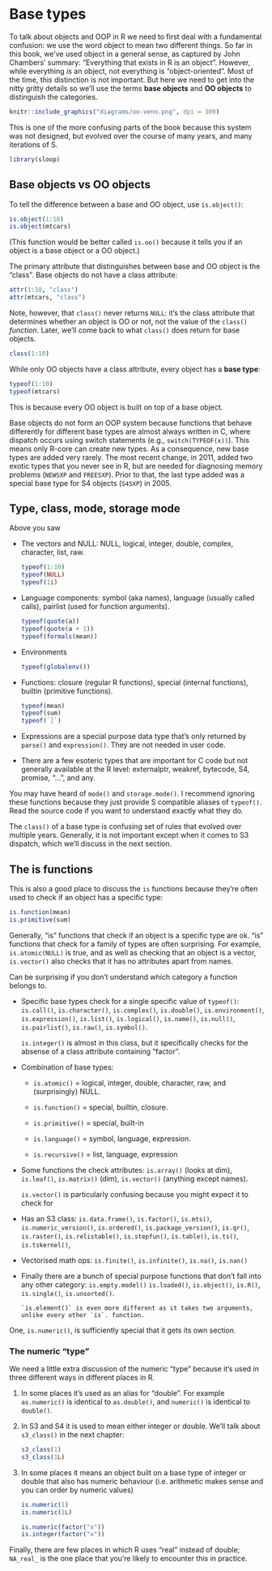 # Base types {#base-types}

To talk about objects and OOP in R we need to first deal with a fundamental confusion: we use the word object to mean two different things. So far in this book, we've used object in a general sense, as captured by John Chambers' summary: "Everything that exists in R is an object". However, while everything _is_ an object, not everything is "object-oriented". Most of the time, this distinction is not important. But here we need to get into the nitty gritty details so we'll use the terms __base objects__ and __OO objects__ to distinguish the categories.

```r
knitr::include_graphics("diagrams/oo-venn.png", dpi = 300)
```

This is one of the more confusing parts of the book because this system was not designed, but evolved over the course of many years, and many iterations of S.

```r
library(sloop)
```

## Base objects vs OO objects

To tell the difference between a base and OO object, use `is.object()`:

```r
is.object(1:10)
is.object(mtcars)
```

(This function would be better called `is.oo()` because it tells you if an object is a base object or a OO object.)

The primary attribute that distinguishes between base and OO object is the "class". Base objects do not have a class attribute:

```r
attr(1:10, "class")
attr(mtcars, "class")
```

Note, however, that `class()` never returns `NULL`: it's the class attribute that determines whether an object is OO or not, not the value of the `class()` _function_.  Later, we'll come back to what `class()` does return for base objects.

```r
class(1:10)
```

While only OO objects have a class attribute, every object has a __base type__:

```r
typeof(1:10)
typeof(mtcars)
```

This is because every OO object is built on top of a base object.

Base objects do not form an OOP system because functions that behave differently for different base types are almost always written in C, where dispatch occurs using switch statements (e.g., `switch(TYPEOF(x))`). This means only R-core can create new types. As a consequence, new base types are added very rarely. The most recent change, in 2011, added two exotic types that you never see in R, but are needed for diagnosing memory problems (`NEWSXP` and `FREESXP`). Prior to that, the last type added was a special base type for S4 objects (`S4SXP`) in 2005. \indexc{SEXP} \index{base types} \index{objects!base types}

## Type, class, mode, storage mode

Above you saw 

*   The vectors and NULL: NULL, logical, integer, double, complex, character,
    list, raw.
    
    ```r
    typeof(1:10)
    typeof(NULL)
    typeof(1i)
    ```
    
*   Language components: symbol (aka names), language (usually called calls),
    pairlist (used for function arguments).

    ```r
    typeof(quote(a))
    typeof(quote(a + 1))
    typeof(formals(mean))
    ```
    
*   Environments

    ```r
    typeof(globalenv())
    ```
    
*   Functions: closure (regular R functions), special (internal functions), 
    builtin (primitive functions).
    
    ```r
    typeof(mean)
    typeof(sum)
    typeof(`[`)
    ```
   
*  Expressions are a special purpose data type that's only returned by 
   `parse()` and `expression()`. They are not needed in user code.
        
*  There are a few esoteric types that are important for C code but not 
   generally available at the R level: externalptr, weakref, bytecode, S4,
   promise, "...", and any.

You may have heard of `mode()` and `storage.mode()`. I recommend ignoring these functions because they just provide S compatible aliases of `typeof()`. Read the source code if you want to understand exactly what they do. \indexc{mode()}

The `class()` of a base type is confusing set of rules that evolved over multiple years. Generally, it is not important except when it comes to S3 dispatch, which we'll discuss in the next section.

## The is functions

<!-- https://github.com/wch/r-source/blob/880337b753960bf77c6ccd8badca634e0f2a4914/src/main/coerce.c#L1764 -->

This is also a good place to discuss the `is` functions because they're often used to check if an object has a specific type:

```r
is.function(mean)
is.primitive(sum)
```

Generally, "is" functions that check if an object is a specific type are ok. "is" functions that check for a family of types are often surprising. For example, `is.atomic(NULL)` is true, and as well as checking that an object is a vector, `is.vector()` also checks that it has no attributes apart from names.

Can be surprising if you don't understand which category a function belongs to.

*   Specific base types check for a single specific value of `typeof()`:
    `is.call()`, `is.character()`, `is.complex()`, 
    `is.double()`, `is.environment()`, `is.expression()`,
    `is.list()`, `is.logical()`, `is.name()`, `is.null()`, `is.pairlist()`,
    `is.raw()`, `is.symbol()`.
    
    `is.integer()` is almost in this class, but it specifically checks for the
    absense of a class attribute containing "factor".
  
*   Combination of base types: 

    * `is.atomic()` = logical, integer, double, character, raw, and 
      (surprisingly) NULL.
      
    * `is.function()` = special, builtin, closure.
    * `is.primitive()` = special, built-in
    
    * `is.language()` = symbol, language, expression.
    
    * `is.recursive()` = list, language, expression

*   Some functions the check attributes: `is.array()` (looks at dim), 
    `is.leaf()`, `is.matrix()` (dim), `is.vector()` (anything except names).
  
    `is.vector()` is particularly confusing because you might expect it 
    to check for 

* Has an S3 class: `is.data.frame()`, `is.factor()`, `is.mts()`, 
  `is.numeric_version()`, `is.ordered()`, `is.package_version()`, `is.qr()`, 
  `is.raster()`, `is.relistable()`, `is.stepfun()`, `is.table()`, `is.ts()`,
  `is.tskernel()`, 

* Vectorised math ops: `is.finite()`, `is.infinite()`, `is.na()`, `is.nan()`

* Finally there are a bunch of special purpose functions that don't 
  fall into any other category: `is.empty.model()` `is.loaded()`, 
  `is.object()`, `is.R()`, `is.single()`, `is.unsorted()`. 
  
      `is.element()` is even more different as it takes two arguments,
      unlike every other `is`. function.

One, `is.numeric()`, is sufficiently special that it gets its own section.



### The numeric "type"

We need a little extra discussion of the numeric "type" because it's used in three different ways in different places in R.

1.  In some places it's used as an alias for "double".  For example
    `as.numeric()` is identical to `as.double()`, and `numeric()` is
    identical to `double()`.
    
1.  In S3 and S4 it is used to mean either integer or double. We'll
    talk about `s3_class()` in the next chapter:

    ```r
    s3_class(1)
    s3_class(1L)
    ```

1.  In some places it means an object built on a base type of integer or 
    double that also has numeric behaviour (i.e. arithmetic makes sense and 
    you can order by numeric values)
    
    ```r
    is.numeric(1)
    is.numeric(1L)
    
    is.numeric(factor("x"))
    is.integer(factor("x"))
    ```

Finally, there are few places in which R uses "real" instead of double; `NA_real_` is the one place that you're likely to encounter this in practice.
